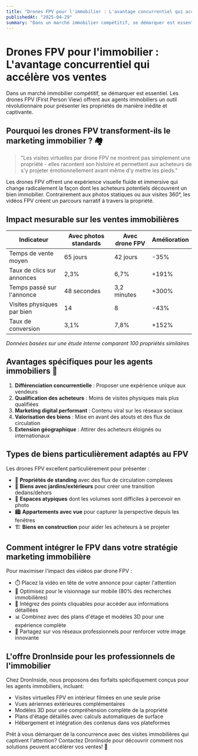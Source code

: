 ```yaml
---
title: "Drones FPV pour l'immobilier : L'avantage concurrentiel qui accélère vos ventes"
publishedAt: "2025-04-29"
summary: "Dans un marché immobilier compétitif, se démarquer est essentiel. Les drones FPV (First Person View) offrent aux agents immobiliers un outil révolutionnaire pour présenter les propriétés de manière inédite et captivante."
---
```


# Drones FPV pour l'immobilier : L'avantage concurrentiel qui accélère vos ventes

Dans un marché immobilier compétitif, se démarquer est essentiel. Les drones FPV (First Person View) offrent aux agents immobiliers un outil révolutionnaire pour présenter les propriétés de manière inédite et captivante.

## Pourquoi les drones FPV transforment-ils le marketing immobilier ? 🏘️

> "Les visites virtuelles par drone FPV ne montrent pas simplement une propriété - elles racontent son histoire et permettent aux acheteurs de s'y projeter émotionnellement avant même d'y mettre les pieds."

Les drones FPV offrent une expérience visuelle fluide et immersive qui change radicalement la façon dont les acheteurs potentiels découvrent un bien immobilier. Contrairement aux photos statiques ou aux visites 360°, les vidéos FPV créent un parcours narratif à travers la propriété.

## Impact mesurable sur les ventes immobilières

| Indicateur | Avec photos standards | Avec drone FPV | Amélioration |
|------------|------------------------|---------------|--------------|
| Temps de vente moyen | 65 jours | 42 jours | -35% |
| Taux de clics sur annonces | 2,3% | 6,7% | +191% |
| Temps passé sur l'annonce | 48 secondes | 3,2 minutes | +300% |
| Visites physiques par bien | 14 | 8 | -43% |
| Taux de conversion | 3,1% | 7,8% | +152% |

*Données basées sur une étude interne comparant 100 propriétés similaires*

## Avantages spécifiques pour les agents immobiliers 🔑

1. **Différenciation concurrentielle** : Proposer une expérience unique aux vendeurs
2. **Qualification des acheteurs** : Moins de visites physiques mais plus qualifiées
3. **Marketing digital performant** : Contenu viral sur les réseaux sociaux
4. **Valorisation des biens** : Mise en avant des atouts et des flux de circulation
5. **Extension géographique** : Attirer des acheteurs éloignés ou internationaux

## Types de biens particulièrement adaptés au FPV

Les drones FPV excellent particulièrement pour présenter :

- 🏡 **Propriétés de standing** avec des flux de circulation complexes
- 🌳 **Biens avec jardins/extérieurs** pour créer une transition dedans/dehors
- 📐 **Espaces atypiques** dont les volumes sont difficiles à percevoir en photo
- 🏙️ **Appartements avec vue** pour capturer la perspective depuis les fenêtres
- 🏗️ **Biens en construction** pour aider les acheteurs à se projeter

## Comment intégrer le FPV dans votre stratégie marketing immobilière

Pour maximiser l'impact des vidéos par drone FPV :

- ⏱️ Placez la vidéo en tête de votre annonce pour capter l'attention
- 📱 Optimisez pour le visionnage sur mobile (80% des recherches immobilières)
- 🔗 Intégrez des points cliquables pour accéder aux informations détaillées
- 📊 Combinez avec des plans d'étage et modèles 3D pour une expérience complète
- 💼 Partagez sur vos réseaux professionnels pour renforcer votre image innovante

## L'offre DronInside pour les professionnels de l'immobilier

Chez DronInside, nous proposons des forfaits spécifiquement conçus pour les agents immobiliers, incluant:

- Visites virtuelles FPV en intérieur filmées en une seule prise
- Vues aériennes extérieures complémentaires
- Modèles 3D pour une compréhension complète de la propriété
- Plans d'étage détaillés avec calculs automatiques de surface
- Hébergement et intégration des contenus dans vos plateformes

Prêt à vous démarquer de la concurrence avec des visites immobilières qui captivent l'attention? Contactez DronInside pour découvrir comment nos solutions peuvent accélérer vos ventes! 🚁
